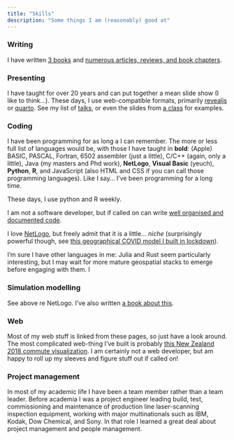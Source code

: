 ```yaml
---
title: "Skills"
description: "Some things I am (reasonably) good at"
---
```


### Writing
I have written [3 books](books.html) and [numerous articles, reviews, and book chapters](publications.html).

### Presenting
I have taught for over 20 years and can put together a mean slide show (I like to think...). These days, I use web-compatible formats, primarily [revealjs](https://revealjs.com) or [quarto](https://quarto.org). See my list of [talks](talks.html), or even the slides from [a class](https://dosull.github.io/Geog315/schedule) for examples.

### Coding
I have been programming for as long a I can remember. The more or less full list of languages would be, with those I have taught in **bold**: (Apple) BASIC, PASCAL, Fortran, 6502 assembler (just a little), C/C++ (again, only a little), Java (my masters and Phd work), **NetLogo**, **Visual Basic** (yeuch), **Python**, **R**, and JavaScript (also HTML and CSS if you can call those programming languages). Like I say... I've been programming for a long time.

These days, I use python and R weekly. 

I am not a software developer, but if called on can write [well organised and documented code](https://dosull.github.io/weaving-space/doc/weavingspace/).

I love [NetLogo](https://ccl.northwestern.edu/netlogo/), but freely admit that it is a little... _niche_ (surprisingly powerful though, see [this geographical COVID model I built in lockdown](https://github.com/DOSull/spatial-epi)). 

I'm sure I have other languages in me: Julia and Rust seem particularly interesting, but I may wait for more mature geospatial stacks to emerge before engaging with them. I 

### Simulation modelling
See above re NetLogo. I've also written [a book about this](books.html#spatial-simulation-exploring-pattern-and-process).

### Web
Most of my web stuff is linked from these pages, so just have a look around. The most complicated web-thing I've built is probably [this New Zealand 2018 commute visualization](https://dosull.github.io/commute-viewer/commute-viewer-app/). I am certainly not a web developer, but am happy to roll up my sleeves and figure stuff out if called on!

### Project management
In most of my academic life I have been a team member rather than a team leader. Before academia I was a project engineer leading build, test, commissioning and maintenance of production line laser-scanning inspection equipment, working with major multinationals such as IBM, Kodak, Dow Chemical, and Sony. In that role I learned a great deal about project management and people management.
